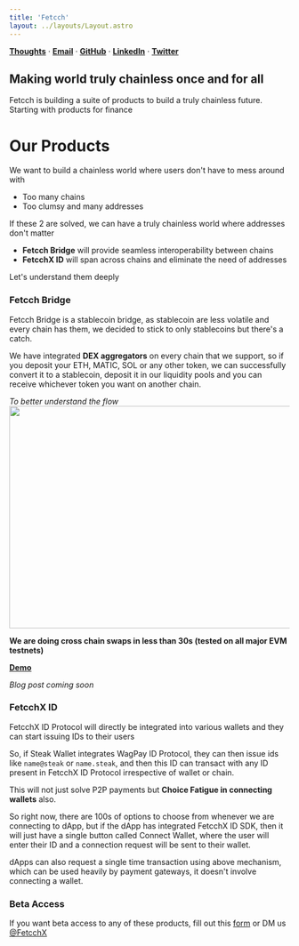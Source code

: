 ```yaml
---
title: 'Fetcch'
layout: ../layouts/Layout.astro
---
```


[**Thoughts**](/thoughts) · [**Email**](mailto:hello@fetcch.xyz) · [**GitHub**](https://github.com/WagPay   ) · [**LinkedIn**](https://www.linkedin.com/company/fetcchx/) · [**Twitter**](https://twitter.com/FetcchX)

## Making world truly chainless once and for all

Fetcch is building a suite of products to build a truly chainless future.
Starting with products for finance

# Our Products

We want to build a chainless world where users don't have to mess around with

- Too many chains
- Too clumsy and many addresses

If these 2 are solved, we can have a truly chainless world where addresses don't matter

- **Fetcch Bridge** will provide seamless interoperability between chains
- **FetcchX ID** will span across chains and eliminate the need of addresses 

Let's understand them deeply

### Fetcch Bridge

Fetcch Bridge is a stablecoin bridge, as stablecoin are less volatile and every chain has them, we decided to stick to only stablecoins but there's a catch.

We have integrated **DEX aggregators** on every chain that we support, so if you deposit your ETH, MATIC, SOL or any other token, we can successfully convert it to a stablecoin, deposit it in our liquidity pools and you can receive whichever token you want on another chain.

*To better understand the flow*
<img src="https://i.ibb.co/X2FKqmP/fetcch-bridge.png" width="800" height="400" />

**We are doing cross chain swaps in less than 30s (tested on all major EVM testnets)**

[**Demo**](https://drive.google.com/file/d/1itzygOP_hxqnJvJwUuRE9wE0_IPJKUoJ/view?usp=sharing)

*Blog post coming soon*

### FetcchX ID

FetcchX ID Protocol will directly be integrated into various wallets and they can start issuing IDs to their users

So, if Steak Wallet integrates WagPay ID Protocol, they can then issue ids like `name@steak` or `name.steak`, and then this ID can transact with any ID present in FetcchX ID Protocol irrespective of wallet or chain.

This will not just solve P2P payments but **Choice Fatigue in connecting wallets** also.

So right now, there are 100s of options to choose from whenever we are connecting to dApp, but if the dApp has integrated FetcchX ID SDK, then it will just have a single button called Connect Wallet, where the user will enter their ID and a connection request will be sent to their wallet.

dApps can also request a single time transaction using above mechanism, which can be used heavily by payment gateways, it doesn't involve connecting a wallet.

### Beta Access

If you want beta access to any of these products, fill out this [form](https://tally.so/r/w7RzBR) or DM us [@FetcchX](https://twitter.com/FetcchX)

